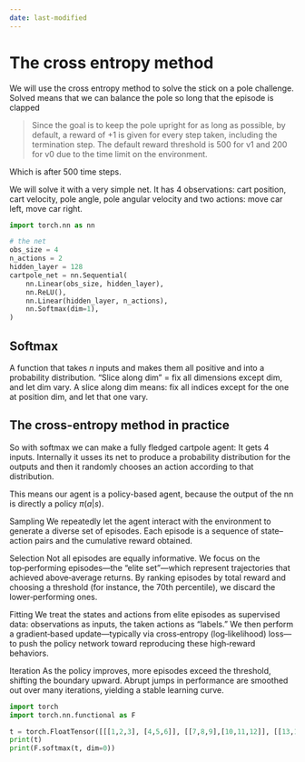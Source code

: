 ```yaml
---
date: last-modified
---
```

# The cross entropy method

We will use the cross entropy method to solve the stick on a pole challenge. Solved means that we can balance the pole so long that the episode is clapped

> Since the goal is to keep the pole upright for as long as possible, by default, a reward of +1 is given for every step taken, including the termination step. The default reward threshold is 500 for v1 and 200 for v0 due to the time limit on the environment.

Which is after 500 time steps.

We will solve it with a very simple net.
It has 4 observations: cart position, cart velocity, pole angle, pole angular velocity
and two actions: move car left, move car right.
```python
import torch.nn as nn

# the net
obs_size = 4
n_actions = 2
hidden_layer = 128
cartpole_net = nn.Sequential(
    nn.Linear(obs_size, hidden_layer),
    nn.ReLU(),
    nn.Linear(hidden_layer, n_actions),
    nn.Softmax(dim=1),
)
```

## Softmax

A function that takes $n$ inputs and makes them all positive and into a probability distribution.
"Slice along dim" = fix all dimensions except dim, and let dim vary.
A slice along dim means: fix all indices except for the one at position dim, and let that one vary.

## The cross-entropy method in practice

So with softmax we can make a fully fledged cartpole agent: It gets 4 inputs. Internally it usses its net to produce a probability distribution for the outputs and then it randomly chooses an action according to that distribution.

This means our agent is a policy-based agent, because the output of the nn is directly a policy $\pi(a|s)$.

Sampling
We repeatedly let the agent interact with the environment to generate a diverse set of episodes. Each episode is a sequence of state–action pairs and the cumulative reward obtained.

Selection
Not all episodes are equally informative. We focus on the top‑performing episodes—the “elite set”—which represent trajectories that achieved above‑average returns. By ranking episodes by total reward and choosing a threshold (for instance, the 70th percentile), we discard the lower‑performing ones.

Fitting
We treat the states and actions from elite episodes as supervised data: observations as inputs, the taken actions as “labels.” We then perform a gradient‑based update—typically via cross‑entropy (log‑likelihood) loss—to push the policy network toward reproducing these high‑reward behaviors.

Iteration
As the policy improves, more episodes exceed the threshold, shifting the boundary upward. Abrupt jumps in performance are smoothed out over many iterations, yielding a stable learning curve.


```python
import torch
import torch.nn.functional as F

t = torch.FloatTensor([[[1,2,3], [4,5,6]], [[7,8,9],[10,11,12]], [[13,14,15],[16,17,18]]])
print(t)
print(F.softmax(t, dim=0))
```

